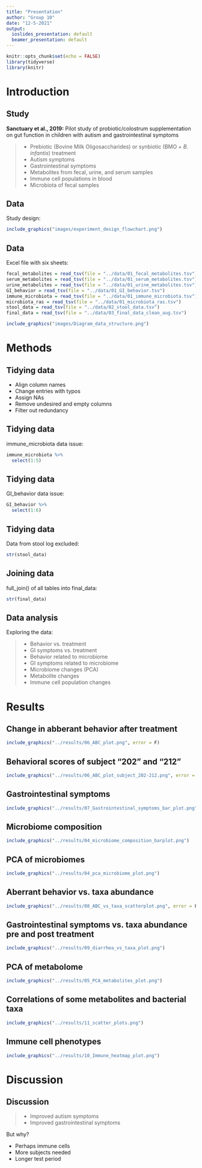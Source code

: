 ```yaml
---
title: "Presentation"
author: "Group 10"
date: "12-5-2021"
output:
  ioslides_presentation: default
  beamer_presentation: default
---
```


```r
knitr::opts_chunk$set(echo = FALSE)
library(tidyverse)
library(knitr)
```

# Introduction 

## Study {.build}

__Sanctuary et al., 2019:__
Pilot study of probiotic/colostrum supplementation on gut function in children with autism and gastrointestinal symptoms

> - Prebiotic (Bovine Milk Oligosaccharides) or synbiotic (BMO + _B. infantis_) treatment
 - Autism symptoms
 - Gastrointestinal symptoms
 - Metabolites from fecal, urine, and serum samples
 - Immune cell populations in blood
 - Microbiota of fecal samples

## Data


Study design:

```r
include_graphics("images/experiment_design_flowchart.png")
```


## Data

Excel file with six sheets:


```r
fecal_metabolites = read_tsv(file = "../data/01_fecal_metabolites.tsv")
serum_metabolites = read_tsv(file = "../data/01_serum_metabolites.tsv")
urine_metabolites = read_tsv(file = "../data/01_urine_metabolites.tsv")
GI_behavior = read_tsv(file = "../data/01_GI_behavior.tsv")
immune_microbiota = read_tsv(file = "../data/01_immune_microbiota.tsv")
microbiota_ras = read_tsv(file = "../data/01_microbiota_ras.tsv")
stool_data = read_tsv(file = "../data/02_stool_data.tsv")
final_data = read_tsv(file = "../data/03_final_data_clean_aug.tsv")

```


```r
include_graphics("images/Diagram_data_structure.png")
```


# Methods

## Tidying data

- Align column names
- Change entries with typos
- Assign NAs
- Remove undesired and empty columns
- Filter out redundancy


## Tidying data

immune_microbiota data issue:

```r
immune_microbiota %>% 
  select(1:5)
```

## Tidying data

GI_behavior data issue:

```r
GI_behavior %>% 
  select(1:6)
```

## Tidying data

Data from stool log excluded:

```r
str(stool_data)
```

## Joining data

full_join() of all tables into final_data:

```r
str(final_data)
```


## Data analysis {.build}

Exploring the data:

> - Behavior vs. treatment
- GI symptoms vs. treatment
- Behavior related to microbiome
- GI symptoms related to microbiome
- Microbiome changes (PCA)
- Metabolite changes
- Immune cell population changes

# Results


## Change in abberant behavior after treatment

```r
include_graphics("../results/06_ABC_plot.png", error = F)
```

## Behavioral scores of subject "202" and "212" 

```r
include_graphics("../results/06_ABC_plot_subject_202-212.png", error = F)
```

## Gastrointestinal symptoms

```r
include_graphics("../results/07_Gastrointestinal_symptoms_bar_plot.png", error = F)
```


## Microbiome composition

```r
include_graphics("../results/04_microbiome_composition_barplot.png")
```

## PCA of microbiomes

```r
include_graphics("../results/04_pca_microbiome_plot.png")
```

## Aberrant behavior vs. taxa abundance

```r
include_graphics("../results/08_ABC_vs_taxa_scatterplot.png", error = F)
```



## Gastrointestinal symptoms vs. taxa abundance pre and post treatment

```r
include_graphics("../results/09_diarrhea_vs_taxa_plot.png")
```

## PCA of metabolome

```r
include_graphics("../results/05_PCA_metabolites_plot.png")
```

## Correlations of some metabolites and bacterial taxa

```r
include_graphics("../results/11_scatter_plots.png")

```


## Immune cell phenotypes
```r
include_graphics("../results/10_Immune_heatmap_plot.png")
```



# Discussion

## Discussion {.build}

> - Improved autism symptoms
- Improved gastrointestinal symptoms

But why?

- Perhaps immune cells
- More subjects needed
- Longer test period